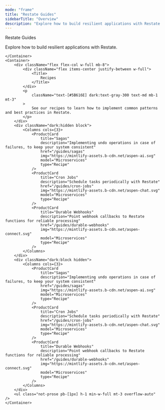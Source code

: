 ```yaml
---
mode: "frame"
title: "Restate Guides"
sidebarTitle: "Overview"
description: "Explore how to build resilient applications with Restate."
---
```



<div className="px-5 divide-y divide-gray-100 dark:divide-white/10">
    <Container>
        <div className="w-full flex flex-col">
            <div className="flex flex-col items-start justify-center w-full max-w-4xl text-left">
                <div
                    className="text-gray-900 dark:text-gray-200 text-4xl tracking-tight"
                >
                    Restate Guides
                </div>
                <p
                    className="text-md text-gray-600 dark:text-gray-400 text-left mt-3 mb-4"
                >
                    Explore how to build resilient applications with Restate.
                </p>
            </div>
        </div>

    </Container>
    <Container>
        <div className="flex flex-col w-full mb-8">
            <div className="flex items-center justify-between w-full">
                <Title>
                    Recipes
                </Title>
            </div>
            <p
                className="text-[#5B616E] dark:text-gray-300 text-md mb-1 mt-3"
            >
                See our recipes to learn how to implement common patterns and best practices in Restate.
            </p>
        </div>
        <div className="dark:hidden block">
            <Columns cols={3}>
                <ProductCard
                    title="Sagas"
                    description="Implementing undo operations in case of failures, to keep your system consistent"
                    href="/guides/sagas"
                    img="https://mintlify-assets.b-cdn.net/aspen-ai.svg"
                    model="Microservices"
                    type="Recipe"
                />
                <ProductCard
                    title="Cron Jobs"
                    description="Schedule tasks periodically with Restate"
                    href="/guides/cron-jobs"
                    img="https://mintlify-assets.b-cdn.net/aspen-chat.svg"
                    model="Microservices"
                    type="Recipe"
                />
                <ProductCard
                    title="Durable Webhooks"
                    description="Point webhook callbacks to Restate functions for reliable processing"
                    href="/guides/durable-webhooks"
                    img="https://mintlify-assets.b-cdn.net/aspen-connect.svg"
                    model="Microservices"
                    type="Recipe"
                />
            </Columns>
        </div>
        <div className="dark:block hidden">
            <Columns cols={3}>
                <ProductCard
                    title="Sagas"
                    description="Implementing undo operations in case of failures, to keep your system consistent"
                    href="/guides/sagas"
                    img="https://mintlify-assets.b-cdn.net/aspen-ai.svg"
                    model="Microservices"
                    type="Recipe"
                />
                <ProductCard
                    title="Cron Jobs"
                    description="Schedule tasks periodically with Restate"
                    href="/guides/cron-jobs"
                    img="https://mintlify-assets.b-cdn.net/aspen-chat.svg"
                    model="Microservices"
                    type="Recipe"
                />
                <ProductCard
                    title="Durable Webhooks"
                    description="Point webhook callbacks to Restate functions for reliable processing"
                    href="/guides/durable-webhooks"
                    img="https://mintlify-assets.b-cdn.net/aspen-connect.svg"
                    model="Microservices"
                    type="Recipe"
                />
            </Columns>
        </div>
        <ul class="not-prose pb-[1px] h-1 min-w-full mt-3 overflow-auto" />
    </Container>

</div>
